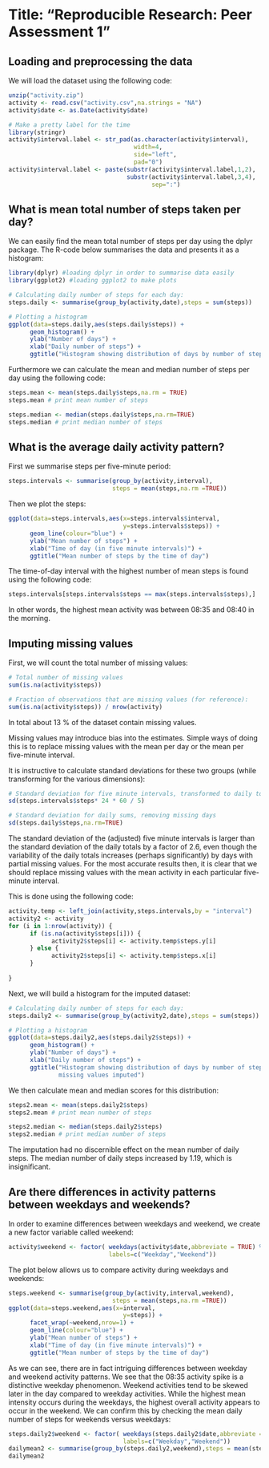Title: "Reproducible Research: Peer Assessment 1"
=================================================


## Loading and preprocessing the data

We will load the dataset using the following code:

```r
unzip("activity.zip")
activity <- read.csv("activity.csv",na.strings = "NA")
activity$date <- as.Date(activity$date)

# Make a pretty label for the time
library(stringr)
activity$interval.label <- str_pad(as.character(activity$interval),
                                   width=4,
                                   side="left",
                                   pad="0")
activity$interval.label <- paste(substr(activity$interval.label,1,2),
                                 substr(activity$interval.label,3,4),
                                        sep=":")

```


## What is mean total number of steps taken per day?

We can easily find the mean total number of steps per day using the dplyr 
package. The R-code below summarises the data and presents it as a histogram:

```r
library(dplyr) #loading dplyr in order to summarise data easily
library(ggplot2) #loading ggplot2 to make plots

# Calculating daily number of steps for each day:
steps.daily <- summarise(group_by(activity,date),steps = sum(steps))

# Plotting a histogram
ggplot(data=steps.daily,aes(steps.daily$steps)) +
      geom_histogram() +
      ylab("Number of days") +
      xlab("Daily number of steps") +
      ggtitle("Histogram showing distribution of days by number of steps")
```

Furthermore we can calculate the mean and median number of steps per day
using the following code:

```r
steps.mean <- mean(steps.daily$steps,na.rm = TRUE)
steps.mean # print mean number of steps

steps.median <- median(steps.daily$steps,na.rm=TRUE)
steps.median # print median number of steps
```


## What is the average daily activity pattern?

First we summarise steps per five-minute period:

```r
steps.intervals <- summarise(group_by(activity,interval),
                             steps = mean(steps,na.rm =TRUE))
```

Then we plot the steps:

```r
ggplot(data=steps.intervals,aes(x=steps.intervals$interval, 
                                y=steps.intervals$steps)) +
      geom_line(colour="blue") +
      ylab("Mean number of steps") +
      xlab("Time of day (in five minute intervals)") +
      ggtitle("Mean number of steps by the time of day")
```

The time-of-day interval with the highest number of mean steps is found using 
the following code:

```r
steps.intervals[steps.intervals$steps == max(steps.intervals$steps),]
```

In other words, the highest mean activity was between 08:35 and 08:40 in the 
morning.

## Imputing missing values

First, we will count the total number of missing values:

```r
# Total number of missing values
sum(is.na(activity$steps))

# Fraction of observations that are missing values (for reference):
sum(is.na(activity$steps)) / nrow(activity)

```

In total about 13 % of the dataset contain missing values.

Missing values may introduce bias into the estimates. Simple ways of doing this
is to replace missing values with the mean per day or the mean per five-minute
interval.

It is instructive to calculate standard deviations for these two groups (while
transforming for the various dimensions):

```r
# Standard deviation for five minute intervals, transformed to daily totals
sd(steps.intervals$steps* 24 * 60 / 5)

# Standard deviation for daily sums, removing missing days
sd(steps.daily$steps,na.rm=TRUE)
```

The standard deviation of the (adjusted) five minute intervals is larger than 
the standard deviation of the daily totals by a factor of 2.6, even though the
variability of the daily totals increases (perhaps significantly) by days with
partial missing values. For the most accurate results then, it is clear that we 
should replace missing values with the mean activity in each particular five-
minute interval. 

This is done using the following code:

```r
activity.temp <- left_join(activity,steps.intervals,by = "interval")
activity2 <- activity
for (i in 1:nrow(activity)) {
      if (is.na(activity$steps[i])) {
            activity2$steps[i] <- activity.temp$steps.y[i]
      } else {
            activity2$steps[i] <- activity.temp$steps.x[i]
      }
      
}
```

Next, we will build a histogram for the imputed dataset:

```r
# Calculating daily number of steps for each day:
steps.daily2 <- summarise(group_by(activity2,date),steps = sum(steps))

# Plotting a histogram
ggplot(data=steps.daily2,aes(steps.daily2$steps)) +
      geom_histogram() +
      ylab("Number of days") +
      xlab("Daily number of steps") +
      ggtitle("Histogram showing distribution of days by number of steps,
              missing values imputed")
```

We then calculate mean and median scores for this distribution:

```r
steps2.mean <- mean(steps.daily2$steps)
steps2.mean # print mean number of steps

steps2.median <- median(steps.daily2$steps)
steps2.median # print median number of steps
```

The imputation had no discernible effect on the mean number of daily steps. 
The median number of daily steps increased by 1.19, which is insignificant.


## Are there differences in activity patterns between weekdays and weekends?

In order to examine differences between weekdays and weekend, we create a new
factor variable called weekend:

```r
activity$weekend <- factor( weekdays(activity$date,abbreviate = TRUE) %in% c("Sat","Sun"),
                            labels=c("Weekday","Weekend"))

```

The plot below allows us to compare activity during weekdays and weekends:

```r
steps.weekend <- summarise(group_by(activity,interval,weekend),
                             steps = mean(steps,na.rm =TRUE))
ggplot(data=steps.weekend,aes(x=interval, 
                                y=steps)) +
      facet_wrap(~weekend,nrow=1) +
      geom_line(colour="blue") +
      ylab("Mean number of steps") +
      xlab("Time of day (in five minute intervals)") +
      ggtitle("Mean number of steps by the time of day")
```

As we can see, there are in fact intriguing differences between weekday and
weekend activity patterns. We see that the 08:35 activity spike is a distinctive
weekday phenomenon. Weekend activities tend to be skewed later in the day compared
to weekday activities. While the highest mean intensity occurs during the weekdays,
the highest overall activity appears to occur in the weekend. We can confirm this
by checking the mean daily number of steps for weekends versus weekdays:

```r
steps.daily2$weekend <- factor( weekdays(steps.daily2$date,abbreviate = TRUE) %in% c("Sat","Sun"),
                                labels=c("Weekday","Weekend"))
dailymean2 <- summarise(group_by(steps.daily2,weekend),steps = mean(steps))
dailymean2
```